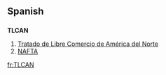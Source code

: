 {{rfc}}
==Spanish==

==={{Initialism}}===
'''TLCAN'''

# [[Tratado de Libre Comercio de América del Norte]]
# [[NAFTA]]

[[fr:TLCAN]]